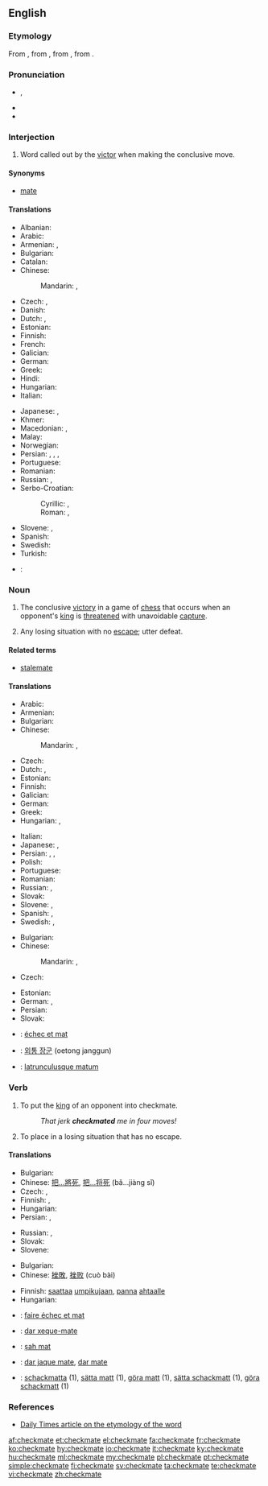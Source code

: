 ==English==

===Etymology===
From {{etyl|enm|en}} {{term|chekmat||lang=enm}}, from {{etyl|fro|en}} {{term|eschec mat|lang=fro}}, from {{etyl|ar|en}}, from {{etyl|fa|en}} {{term|شاه مات|tr=šāh māt|lit=the king is stumped, or ambushed|lang=fa}}.

===Pronunciation===
* {{IPA|/ˈt͡ʃɛkmeɪt/}}, {{X-SAMPA|/"tSEkmeIt/}}
* {{audio|En-us-checkmate.ogg|Audio (US)}}
* {{rhymes|eɪt}}

===Interjection===
{{en-interj}}

# {{context|chess|lang=en}} Word called out by the [[victor]] when making the conclusive move.

====Synonyms====
* {{sense|chess}} [[mate#Interjection|mate]]

====Translations====
{{trans-top|said when making the conclusive move in chess}}
* Albanian: {{t-|sq|shah mat}}
* Arabic: {{t-|ar|مات|m|tr=maat|sc=Arab}}
* Armenian: {{t-|hy|շախ և մատ|tr=šax ev mat}},  {{t-|hy|մատ|tr=mat}}
* Bulgarian: {{t-|bg|мат|tr=mat}}
* Catalan: {{t-|ca|escac i mat}}
* Chinese:
*: Mandarin: {{t|cmn|將死|sc=Hani}}, {{t|cmn|将死|tr=jiāngsǐ|sc=Hani}}
* Czech: {{t+|cs|mat}}, {{t-|cs|šach mat|m}}
* Danish: {{t-|da|skakmat|c}}
* Dutch: {{t+|nl|schaakmat}},  {{t+|nl|mat}}
* Estonian: {{t-|et|šahh ja matt}}
* Finnish: {{t-|fi|shakki ja matti}}
* French: {{t+|fr|échec et mat}}
* Galician: {{t-|gl|xaque mate}}
* German: {{t+|de|schachmatt}}
* Greek: {{t+|el|ματ|tr=mat|sc=Grek}}
* Hindi: {{t-|hi|मात|tr=māt|sc=Deva}}
* Hungarian: {{t+|hu|sakk-matt}}
* Italian: {{t+|it|scacco matto}}
{{trans-mid}}
* Japanese: {{t-|ja|チェックメイト|tr=chekkumeito}}, {{t-|ja|詰み|tr=つみ, tsumi}}
* Khmer: {{t-|km|ស្លាប់ក្រឡា|tr=slap krɑlaa|sc=Khmr}}
* Macedonian: {{t-|mk|шах-мат|tr=šah-mat}},  {{t-|mk|мат|tr=mat}}
* Malay: {{t-|ms|syahmat}}
* Norwegian: {{t-|no|sjakkmatt}}
* Persian: {{t-|fa|کیش و مات|tr=kiš-o-mât|sc=fa-Arab}}, {{t+|fa|شاه مات|tr=šâh mât|sc=fa-Arab}}, {{t+|fa|شهمات|tr=šahmât|sc=fa-Arab}}, {{t+|fa|مات|tr=mât|sc=fa-Arab}}
* Portuguese: {{t+|pt|xeque-mate}}
* Romanian: {{t-|ro|șah mat}}
* Russian: {{t+|ru|мат|m|tr=mat}}, {{t-|ru|шах и мат|tr=šax i mat}}
* Serbo-Croatian:
*: Cyrillic: {{t-|sh|шах-мат|sc=Cyrl}}, {{t-|sh|мат|sc=Cyrl}}
*: Roman: {{t-|sh|šah-mat}}, {{t-|sh|mat}}
* Slovene: {{t-|sl|šah mat}}, {{t-|sl|mat}}
* Spanish: {{t-|es|jaque mate}}
* Swedish: {{t+|sv|schackmatt}}
* Turkish: {{t+|tr|şah mat}}
{{trans-bottom}}

{{checktrans-top}}
* {{ttbc|pt}}: {{t+|pt|xeque-mate|m}}
{{trans-bottom}}

===Noun===
{{wikipedia}}
{{en-noun}}

# The conclusive [[victory]] in a game of [[chess]] that occurs when an opponent's [[king]] is [[threaten]]ed with unavoidable [[capture]].
# {{context|figuratively|by extension|lang=en}} Any losing situation with no [[escape]]; utter defeat.

====Related terms====
* [[stalemate]]

====Translations====
{{trans-top|conclusive victory in a game of chess}}
* Arabic: {{t-|ar|شاه مات|tr=šāh māt|sc=Arab}}
* Armenian: {{t-|hy|շախմատ|tr=shakhmat}}
* Bulgarian: {{t-|bg|мат|m|tr=mat}}
* Chinese:
*: Mandarin: {{t|cmn|將死|sc=Hani}}, {{t|cmn|将死|tr=jiāngsǐ|sc=Hani}}
* Czech: {{t+|cs|mat|m}}
* Dutch: {{t+|nl|schaakmat}}, {{t+|nl|mat}}
* Estonian: {{t-|et|matt}}
* Finnish: {{t+|fi|matti}}
* Galician: {{t-|gl|xaque mate|m}}
* German: {{t+|de|Schachmatt|n}}
* Greek: {{t+|el|ματ|n|tr=mat|sc=Grek}}
* Hungarian: {{t+|hu|sakk-matt}},  {{t-|hu|matt}}
{{trans-mid}}
* Italian: {{t+|it|scacco matto|m}}
* Japanese: {{t-|ja|詰み|tr=つみ, tsumi}}, {{t-|ja|チェックメイト|tr=chekkumeito}}
* Persian: {{t-|fa|کیش و مات|tr=kiš-o-mât|sc=fa-Arab}}, {{t+|fa|شهمات|tr=šahmât|sc=fa-Arab}}, {{t+|fa|مات|tr=mât|sc=fa-Arab}}
* Polish: {{t+|pl|mat|m}}
* Portuguese: {{t+|pt|xeque-mate|m}}
* Romanian: {{t-|ro|șah-mat|n}}
* Russian: {{t-|ru|шах и мат|m|tr=šax i mat|sc=Cyrl}}, {{t+|ru|мат|m|tr=mat|sc=Cyrl}}
* Slovak: {{t-|sk|mat|m}}
* Slovene: {{t-|sl|šah mat|m}}, {{t-|sl|mat|m}}
* Spanish: {{t-|es|jaque mate|m}}, {{t+|es|mate|m}}
* Swedish: {{t+|sv|matt|c}}, {{t+|sv|schack matt|c}}
{{trans-bottom}}

{{trans-top|losing situation with no escape}}
* Bulgarian: {{t-|bg|мат|m|tr=mat}}
* Chinese:
*: Mandarin: {{t|cmn|徹底失敗|sc=Hani}}, {{t|cmn|彻底失败|tr=chè dǐ shī bài|sc=Hani}}
* Czech: {{t-|cs|matová situace|f}}
{{trans-mid}}
* Estonian: {{t-|et|lüüasaamine}}
* German: {{t+|de|Schachmatt|n}}, {{t+|de|Niederlage|f}}
* Persian: {{t-|fa|کیش و مات|tr=kiš-o-mât|sc=fa-Arab}}
* Slovak: {{t-|sk|matová situácia|f}}
{{trans-bottom}}

{{checktrans-top}}
* {{ttbc|fr}}: [[échec et mat]]
* {{ttbc|ko}}: [[외통 장군]] (oetong janggun)
{{trans-mid}}
* {{ttbc|la}}: [[latrunculusque matum]]
{{trans-bottom}}

===Verb===
{{en-verb|checkmat|ing}}

# {{context|transitive|chess|lang=en}} To put the [[king]] of an opponent into checkmate.
#: ''That jerk '''checkmated''' me in four moves!''
# {{context|transitive|by extension|lang=en}} To place in a losing situation that has no escape.

====Translations====
{{trans-top|to put an opponent into chessmate}}
* Bulgarian: {{t+|bg|матирам|tr=matiram}}
* Chinese: [[把...將死]], [[把...将死]] (bǎ...jiàng sǐ)
* Czech: {{t-|cs|matovat}}, {{t-|cs|dát mat}}
* Finnish: {{t-|fi|matittaa}}, {{t-|fi|tehdä matti}}
* Hungarian: {{t-|hu|mattot ad}}
* Persian: {{t-|fa|شهمات کردن|tr=šahmāt kardan|sc=fa-Arab}}, {{t+|fa|مات کردن|tr=māt kardan|sc=fa-Arab}}
{{trans-mid}}
* Russian: {{t-|ru|ставить мат|tr=stávit’ mat|sc=Cyrl}} {{impf}}, {{t-|ru|поставить мат|tr=postávit’ mat|sc=Cyrl}} {{pf.}}
* Slovak: {{t-|sk|dať šach mat}}
* Slovene: {{t-|sl|matirati}}
{{trans-bottom}}

{{trans-top|to lead to a situation of no escape}}
* Bulgarian: {{t+|bg|матирам|tr=matiram}}
* Chinese: [[挫敗]], [[挫败]] (cuò bài)
{{trans-mid}}
* Finnish: [[saattaa]] [[umpikuja|umpikujaan]], [[panna]] [[ahdas|ahtaalle]]
* Hungarian: {{t+|hu|sarokba szorít}}
{{trans-bottom}}

{{checktrans-top}}
* {{ttbc|fr}}: [[faire échec et mat]]
* {{ttbc|pt}}: [[dar xeque-mate]]
* {{ttbc|ro}}: [[șah mat]]
{{trans-mid}}
* {{ttbc|es}}: [[dar jaque mate]], [[dar mate]]
* {{ttbc|sv}}: [[schackmatta]] (1), [[sätta matt]] (1), [[göra matt]] (1), [[sätta schackmatt]] (1), [[göra schackmatt]] (1)
{{trans-bottom}}

===References===
* [http://www.dailytimes.com.pk/print.asp?page=story_23-2-2003_pg3_5&ndate=08/05/2004%204:10:21%20PM Daily Times article on the etymology of the word]

[[af:checkmate]]
[[et:checkmate]]
[[el:checkmate]]
[[fa:checkmate]]
[[fr:checkmate]]
[[ko:checkmate]]
[[hy:checkmate]]
[[io:checkmate]]
[[it:checkmate]]
[[ky:checkmate]]
[[hu:checkmate]]
[[ml:checkmate]]
[[my:checkmate]]
[[pl:checkmate]]
[[pt:checkmate]]
[[simple:checkmate]]
[[fi:checkmate]]
[[sv:checkmate]]
[[ta:checkmate]]
[[te:checkmate]]
[[vi:checkmate]]
[[zh:checkmate]]